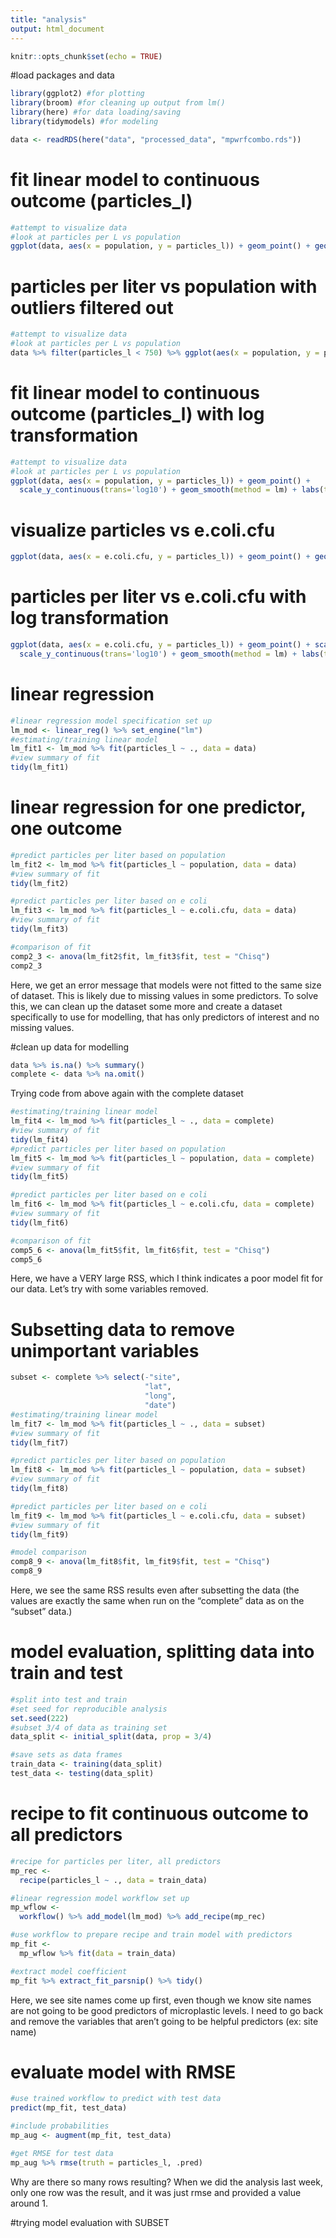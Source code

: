 ```yaml
---
title: "analysis"
output: html_document
---
```


```r
knitr::opts_chunk$set(echo = TRUE)
```

#load packages and data
```r
library(ggplot2) #for plotting
library(broom) #for cleaning up output from lm()
library(here) #for data loading/saving
library(tidymodels) #for modeling

data <- readRDS(here("data", "processed_data", "mpwrfcombo.rds"))
```

# fit linear model to continuous outcome (particles_l)
```r
#attempt to visualize data
#look at particles per L vs population
ggplot(data, aes(x = population, y = particles_l)) + geom_point() + geom_smooth(method = lm) + labs(title = "Microplastic Concentration vs. Population", x = "Population", y = "Particles/Liter")
```

# particles per liter vs population with outliers filtered out
```r
#attempt to visualize data
#look at particles per L vs population
data %>% filter(particles_l < 750) %>% ggplot(aes(x = population, y = particles_l)) + geom_point() + geom_smooth(method = lm) + labs(title = "Microplastic Concentration vs. Population", x = "Population", y = "Particles/Liter")
```


# fit linear model to continuous outcome (particles_l) with log transformation
```r
#attempt to visualize data
#look at particles per L vs population
ggplot(data, aes(x = population, y = particles_l)) + geom_point() +
  scale_y_continuous(trans='log10') + geom_smooth(method = lm) + labs(title = "Microplastic Concentration vs. Population", x = "Population", y = "Log(Particles/Liter)")
```

# visualize particles vs e.coli.cfu 
```r
ggplot(data, aes(x = e.coli.cfu, y = particles_l)) + geom_point() + geom_smooth(method = lm) + labs(title = "Microplastic Concentration vs. E. coli CFU", x = "CFU/mL", y = "Particles/Liter")
```

# particles per liter vs e.coli.cfu with log transformation
```r
ggplot(data, aes(x = e.coli.cfu, y = particles_l)) + geom_point() + scale_x_continuous(trans='log10') +
  scale_y_continuous(trans='log10') + geom_smooth(method = lm) + labs(title = "Microplastic Concentration vs. E. coli CFU", x = "Log(CFU/mL)", y = "Log(Particles/Liter)")
```


# linear regression
```r
#linear regression model specification set up
lm_mod <- linear_reg() %>% set_engine("lm")
#estimating/training linear model
lm_fit1 <- lm_mod %>% fit(particles_l ~ ., data = data)
#view summary of fit
tidy(lm_fit1)
```

# linear regression for one predictor, one outcome
```r
#predict particles per liter based on population
lm_fit2 <- lm_mod %>% fit(particles_l ~ population, data = data)
#view summary of fit
tidy(lm_fit2)

#predict particles per liter based on e coli
lm_fit3 <- lm_mod %>% fit(particles_l ~ e.coli.cfu, data = data)
#view summary of fit
tidy(lm_fit3)

#comparison of fit
comp2_3 <- anova(lm_fit2$fit, lm_fit3$fit, test = "Chisq")
comp2_3
```

Here, we get an error message that models were not fitted to the same size of dataset. This is likely due to missing values in some predictors. To solve this, we can clean up the dataset some more and create a dataset specifically to use for modelling, that has only predictors of interest and no missing values. 

#clean up data for modelling
```r
data %>% is.na() %>% summary()
complete <- data %>% na.omit()
```

Trying code from above again with the complete dataset

```r
#estimating/training linear model
lm_fit4 <- lm_mod %>% fit(particles_l ~ ., data = complete)
#view summary of fit
tidy(lm_fit4)
#predict particles per liter based on population
lm_fit5 <- lm_mod %>% fit(particles_l ~ population, data = complete)
#view summary of fit
tidy(lm_fit5)

#predict particles per liter based on e coli
lm_fit6 <- lm_mod %>% fit(particles_l ~ e.coli.cfu, data = complete)
#view summary of fit
tidy(lm_fit6)

#comparison of fit
comp5_6 <- anova(lm_fit5$fit, lm_fit6$fit, test = "Chisq")
comp5_6
```

Here, we have a VERY large RSS, which I think indicates a poor model fit for our data. Let's try with some variables removed. 

# Subsetting data to remove unimportant variables
```r
subset <- complete %>% select(-"site", 
                              "lat", 
                              "long",
                              "date") 
#estimating/training linear model
lm_fit7 <- lm_mod %>% fit(particles_l ~ ., data = subset)
#view summary of fit
tidy(lm_fit7)    

#predict particles per liter based on population
lm_fit8 <- lm_mod %>% fit(particles_l ~ population, data = subset)
#view summary of fit
tidy(lm_fit8)

#predict particles per liter based on e coli
lm_fit9 <- lm_mod %>% fit(particles_l ~ e.coli.cfu, data = subset)
#view summary of fit
tidy(lm_fit9)

#model comparison
comp8_9 <- anova(lm_fit8$fit, lm_fit9$fit, test = "Chisq")
comp8_9
```

Here, we see the same RSS results even after subsetting the data (the values are exactly the same when run on the "complete" data as on the "subset" data.)

# model evaluation, splitting data into train and test
```r
#split into test and train
#set seed for reproducible analysis
set.seed(222)
#subset 3/4 of data as training set
data_split <- initial_split(data, prop = 3/4)

#save sets as data frames
train_data <- training(data_split)
test_data <- testing(data_split)
```

# recipe to fit continuous outcome to all predictors
```r
#recipe for particles per liter, all predictors
mp_rec <- 
  recipe(particles_l ~ ., data = train_data)

#linear regression model workflow set up
mp_wflow <- 
  workflow() %>% add_model(lm_mod) %>% add_recipe(mp_rec)

#use workflow to prepare recipe and train model with predictors
mp_fit <- 
  mp_wflow %>% fit(data = train_data)

#extract model coefficient
mp_fit %>% extract_fit_parsnip() %>% tidy()
```

Here, we see site names come up first, even though we know site names are not going to be good predictors of microplastic levels. I need to go back and remove the variables that aren't going to be helpful predictors (ex: site name) 

# evaluate model with RMSE
```r
#use trained workflow to predict with test data
predict(mp_fit, test_data)

#include probabilities
mp_aug <- augment(mp_fit, test_data)

#get RMSE for test data
mp_aug %>% rmse(truth = particles_l, .pred)

```

Why are there so many rows resulting? When we did the analysis last week, only one row was the result, and it was just rmse and provided a value around 1. 


#trying model evaluation with SUBSET
```r

```

